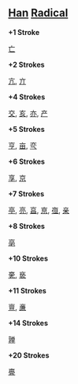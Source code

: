 == [[Han]] [[Radical]] ==

'''+1 Stroke'''

[[亡]]

'''+2 Strokes'''

[[亢]], [[亣]]

'''+4 Strokes'''

[[交]], [[亥]], [[亦]], [[产]]

'''+5 Strokes'''

[[亨]], [[亩]], [[亪]]

'''+6 Strokes'''

[[享]], [[京]]

'''+7 Strokes'''

[[亭]], [[亮]], [[亯]], [[亰]], [[亱]], [[亲]]

'''+8 Strokes'''

[[亳]]

'''+10 Strokes'''

[[亴]], [[亵]]

'''+11 Strokes'''

[[亶]], [[亷]]

'''+14 Strokes'''

[[亸]]

'''+20 Strokes'''

[[亹]]